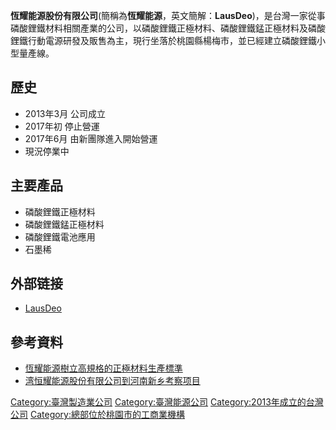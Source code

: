{{multiple issues|
{{expand|time=2014-08-18T02:25:53+00:00}}
{{no footnotes|time=2014-08-18T02:25:53+00:00}}
{{refimprove|time=2014-08-18T02:25:53+00:00}}
}}
'''恆耀能源股份有限公司'''(簡稱為'''恆耀能源'''，英文簡解：'''LausDeo''')，是台灣一家從事磷酸鋰鐵材料相關產業的公司，以磷酸鋰鐵正極材料、磷酸鋰鐵錳正極材料及磷酸鋰鐵行動電源研發及販售為主，現行坐落於桃園縣楊梅市，並已經建立磷酸鋰鐵小型量產線。


== 歷史 ==
*2013年3月 公司成立
*2017年初 停止營運
*2017年6月 由新團隊進入開始營運
*現況停業中

== 主要產品 ==
* 磷酸鋰鐵正極材料
* 磷酸鋰鐵錳正極材料
* 磷酸鋰鐵電池應用
* 石墨稀

== 外部链接 ==
* [https://web.archive.org/web/20140819082944/http://www.lausdeo.com.tw/ LausDeo]

== 參考資料 ==
* [http://www.digitimes.com.tw/tw/dt/n/shwnws.asp?cnlid=13&id=0000386500_DCY4VNS41BT27IL2UA1CQ&cat=65 恆耀能源樹立高規格的正極材料生產標準] {{Wayback|url=http://www.digitimes.com.tw/tw/dt/n/shwnws.asp?cnlid=13&id=0000386500_DCY4VNS41BT27IL2UA1CQ&cat=65 |date=20160305054635 }}
* [http://news.xinhuanet.com/yzyd/local/20140805/c_1111939927.htm 湾恒耀能源股份有限公司到河南新乡考察项目] {{Wayback|url=http://news.xinhuanet.com/yzyd/local/20140805/c_1111939927.htm |date=20140819093827 }} 

[[Category:臺灣製造業公司|Category:臺灣製造業公司]]
[[Category:臺灣能源公司|Category:臺灣能源公司]]
[[Category:2013年成立的台灣公司|Category:2013年成立的台灣公司]]
[[Category:總部位於桃園市的工商業機構|Category:總部位於桃園市的工商業機構]]